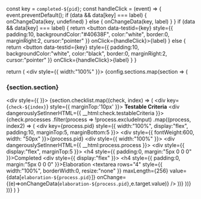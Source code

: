   const key = `completed-${pid}`;
  const handleClick = (event) => {
    event.preventDefault();
    if (data && data[key] === label) {
      onChangeData(key, undefined)
    } else {
      onChangeData(key, label)
    }
  }
  if (data && data[key] === label) {
    return <button data-testid={key} style={{ padding:10, backgroundColor:"#40638F", color:"white", border:0, marginRight:2, cursor:"pointer" }} onClick={handleClick}>{label}</button>
  } else {
    return <button data-testid={key} style={{ padding:10, backgroundColor:"white", color:"black", border:0, marginRight:2, cursor:"pointer" }} onClick={handleClick}>{label}</button>
  }
}

  return (
    <div style={{ width:"100%" }}>
      {config.sections.map(section => (
        <div key={section.section}>
          <h3>{section.section}</h3>
          <div style={{  }}>
            {section.checklist.map((check, index) => (
              <div key={`check-${index}`} style={{ marginTop:'10px' }}>
                <b>Testable Criteria</b>
                <div dangerouslySetInnerHTML={{ __html:check.testableCriteria }}></div>
                {check.processes
                  .filter(process => !process.excludeInput)
                  .map((process, index2) => (
                    <div key={process.pid} style={{ width:"100%", display:"flex", padding:10, marginTop:5, marginBottom:5 }}>
                      <div style={{ fontWeight:600, width: "50px" }}>{process.pid}</div>
                      <div style={{ width:"100%" }}>
                        <div dangerouslySetInnerHTML={{ __html:process.process }}></div>
                        <div style={{ display:"flex", marginTop:5 }}>
                        </div>
                        <h4 style={{ padding:0, margin:"5px 0 0 0" }}>Completed</h4>
                        <div style={{ display:"flex" }}>
                          <CompletedButton label="Yes" pid={process.pid} data={data} onChangeData={onChangeData} />
                          <CompletedButton label="No" pid={process.pid} data={data} onChangeData={onChangeData} />
                          <CompletedButton label="Not Applicable" pid={process.pid} data={data} onChangeData={onChangeData} />
                        </div>
                        <h4 style={{ padding:0, margin:"5px 0 0 0" }}>Elaboration</h4>
                        <textarea rows="4" style={{ width:"100%", borderWidth:0, resize:"none" }} maxLength={256} value={data[`elaboration-${process.pid}`]} onChange={(e)=>onChangeData(`elaboration-${process.pid}`,e.target.value)} />
                      </div>
                    </div>
                  ))}
              </div>
            ))}
          </div>
        </div>
      ))}
    </div>
  )
}
